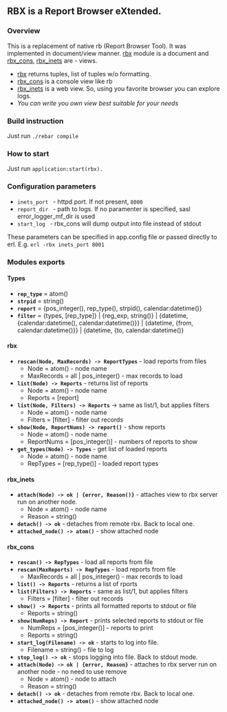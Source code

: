 == RBX is a Report Browser eXtended. ==

=== Overview ===

This is a replacement of native rb (Report Browser Tool). It was implemented in document/view manner.
[https://github.com/dmitryme/rbx/blob/master/src/rbx.erl rbx] module is a document and
[https://github.com/dmitryme/rbx/blob/master/src/rbx_cons.erl rbx_cons],
[https://github.com/dmitryme/rbx/blob/master/src/rbx_inets.erl rbx_inets] are - views.

* [https://github.com/dmitryme/rbx/blob/master/src/rbx.erl rbx] returns tuples, list of tuples w/o formatting.
* [https://github.com/dmitryme/rbx/blob/master/src/rbx_cons.erl rbx_cons] is a console view like rb
* [https://github.com/dmitryme/rbx/blob/master/src/rbx_inets.erl rbx_inets] is a web view. So, using you favorite browser you can explore logs.
* ''You can write you own view best suitable for your needs''

=== Build instruction ===
Just run
<code>./rebar compile</code>

=== How to start ===
Just run
<code>application:start(rbx).</code>

=== Configuration parameters ===
* <code>inets_port <port></code> - httpd port. If not present, <code>8000</code>
* <code>report_dir <path></code> - path to logs. If no paramenter is specified, sasl error_logger_mf_dir is used
* <code>start_log <file_name></code> - rbx_cons will dump output into <code><file_name></code> file instead of stdout

These parameters can be specified in app.config file or passed directly to erl.
E.g. <code>erl -rbx inets_port 8001</code>

=== Modules exports ===

==== Types ====
*'''<code>rep_type</code>''' = atom()
*'''<code>strpid</code>''' = string()
*'''<code>report</code>''' = {pos_integer(), rep_type(), strpid(), calendar:datetime()}
*'''<code>filter</code>''' = {types, [rep_type]} | {reg_exp, string()} | {datetime, {calendar:datetime(), calendar:datetime()}} | {datetime, {from, calendar:datetime()}} | {datetime, {to, calendar:datetime()}
==== rbx ====
*'''<code>rescan(Node, MaxRecords) -> ReportTypes</code>''' - load reports from files
** Node = atom() - node name
** MaxRecords = all | pos_integer() - max records to load
*'''<code>list(Node) -> Reports</code>''' - returns list of reports
** Node = atom() - node name
** Reports = [report]
*'''<code>list(Node, Filters) -> Reports</code>''' -> same as list/1, but applies filters
** Node = atom() - node name
** Filters = [filter] - filter out records
*'''<code>show(Node, ReportNums) -> report()</code>''' - show reports
** Node = atom() - node name
** ReportNums = [pos_integer()] - numbers of reports to show
*'''<code>get_types(Node) -> Types</code>''' - get list of loaded reports
** Node = atom() - node name
** RepTypes = [rep_type()] - loaded report types
==== rbx_inets ====
* '''<code>attach(Node) -> ok | {error, Reason()}</code>''' - attaches view to rbx server run on another node. 
** Node = atom() - node name
** Reason = string()
* '''<code>detach() -> ok</code>''' - detaches from remote rbx. Back to local one.
* '''<code>attached_node() -> atom()</code>''' - show attached node
==== rbx_cons ====
* '''<code>rescan() -> RepTypes</code>''' - load all reports from file
* '''<code>rescan(MaxReports) -> RepTypes</code>''' - load reports from file
** MaxRecords = all | pos_integer() - max records to load
* '''<code>list() -> Reports</code>''' - returns a list of rports
* '''<code>list(Filters) -> Reports</code>''' - same as list/1, but applies filters
** Filters = [filter] - filter out records
* '''<code>show() -> Reports</code>''' - prints all formatted reports to stdout or file
** Reports = string()
* '''<code>show(NumReps) -> Report</code>''' - prints selected reports to stdout or file
** NumReps = [pos_integer()] - reports to print
** Reports = string()
* '''<code>start_log(Filename) -> ok</code>''' - starts to log into file.
** Filename = string() - file to log
* '''<code>stop_log() -> ok</code>''' - stops logging into file. Back to stdout mode.
* '''<code>attach(Node) -> ok | {error, Reason}</code>''' - attaches to rbx server run on another node - no need to use remove 
** Node = atom() - node to attach
** Reason = string()
* '''<code>detach() -> ok</code>''' - detaches from remote rbx. Back to local one.
* '''<code>attached_node() -> atom()</code>''' - show attached node